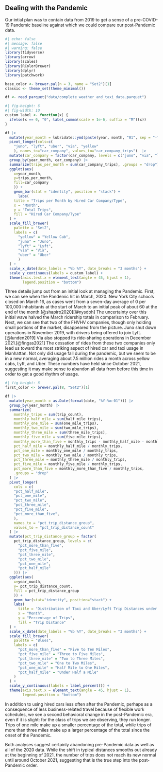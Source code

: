 ## Dealing with the Pandemic

Our intial plan was to contain data from 2019 to get a sense of a
pre-COVID-19 Pandemic baseline against which we could compare our
post-Pandemic data. 

```r
#| echo: false
#| message: false
#| warning: false
library(tidyverse)
library(arrow)
library(scales)
library(RColorBrewer)
library(dplyr)
library(patchwork)

base_color <- brewer.pal(n = 3, name = "Set2")[1]
classic <- theme_set(theme_minimal())

df <- read_parquet("data/complete_weather_and_taxi_data.parquet")
```

```r
#| fig-height: 6 
#| fig-width: 10
custom_label <- function(x) {
  ifelse(x == 0, "0", label_comma(scale = 1e-6, suffix = "M")(x))
}

df |>
  mutate(year_month = lubridate::ymd(paste(year, month, "01", sep = "-"))) |>
  pivot_longer(cols=c(
    "juno", "lyft", "uber", "via", "yellow"
    ), names_to="car_company", values_to="car_company_trips")  |>
  mutate(car_company = factor(car_company, levels = c("juno", "via", "lyft", "uber", "yellow"))) |>
  group_by(year_month, car_company) |>
  summarize(trips_per_month = sum(car_company_trips), .groups = "drop") |>
  ggplot(aes(
    x=year_month, 
    y=trips_per_month, 
    fill=car_company
    )) +
    geom_bar(stat = "identity", position = "stack") +
      labs(
    title = "Trips per Month by Hired Car Company/Type",
    x = "Month",
    y = "Total Trips",
    fill = "Hired Car Company/Type"
  ) +
  scale_fill_brewer(
    palette = "Set2",
    labels = c(
      "yellow" = "Yellow Cab",
      "juno" = "Juno",
      "lyft" = "Lyft",
      "via" = "Via",
      "uber" = "Uber"
      )
  ) +
  scale_x_date(date_labels = "%b %Y", date_breaks = "3 months") +
  scale_y_continuous(labels = custom_label) + 
  theme(axis.text.x = element_text(angle = 45, hjust = 1),
        legend.position = "bottom") 
```

Three details jump out from an initial look at managing the Pandemic. 
First, we can see when the Pandemic hit in March, 2020. New York City schools closed on March 16, as cases went from a seven-day average of 0 per 100,000 inhabitants at the start of March to an initial peak of about 60 at the end of the month.[@shapiro2020][@nysdoh] The uncertainty over this initial wave halved the March ridership totals in comparison to February. Next, we can see that two of the FHVHV companies, though only holding small portions of the market, disappeared from the picture. Juno shut down operations in November 2019, with drivers being offered to join Lyft.[@lunden2019] Via also stopped its ride-sharing operations in December 2021.[@fingas2021] The cessation of rides from these two companies only lead us toward the most striking aspect of hired car and taxi usage in Manhattan. Not only did usage fall during the pandemic, but we seem to be in a new normal, averaging about 7.5 million rides a month across yellow cabs, Lyft, and Uber. These numbers have held since October 2021, suggesting it may make sense to abandon all data from before this time in order to get a good rhythm of usage.

```r
#| fig-height: 6
first_color <- brewer.pal(8, "Set2")[1]

df |>
  mutate(year_month = as.Date(format(date, "%Y-%m-01"))) |>
  group_by(year_month) |>
  summarize(
    monthly_trips = sum(trip_count),
    monthly_half_mile = sum(half_mile_trips),
    monthly_one_mile = sum(one_mile_trips),
    monthly_two_mile = sum(two_mile_trips),
    monthly_three_mile = sum(three_mile_trips),
    monthly_five_mile = sum(five_mile_trips),
    monthly_more_than_five = monthly_trips - monthly_half_mile - monthly_one_mile - monthly_two_mile - monthly_three_mile - monthly_five_mile,
    pct_half_mile = monthly_half_mile / monthly_trips,
    pct_one_mile = monthly_one_mile / monthly_trips,
    pct_two_mile = monthly_two_mile / monthly_trips,
    pct_three_mile = monthly_three_mile / monthly_trips,
    pct_five_mile = monthly_five_mile / monthly_trips,
    pct_more_than_five = monthly_more_than_five / monthly_trips,
    .groups = "drop"
  ) |>
  pivot_longer(
    cols = c(
    "pct_half_mile",
    "pct_one_mile",
    "pct_two_mile",
    "pct_three_mile",
    "pct_five_mile",
    "pct_more_than_five",
    ),
    names_to = "pct_trip_distance_group",
    values_to = "pct_trip_distance_count"
  ) |>
  mutate(pct_trip_distance_group = factor(
    pct_trip_distance_group, levels = c(
      "pct_more_than_five",
      "pct_five_mile",
      "pct_three_mile",
      "pct_two_mile",
      "pct_one_mile",
      "pct_half_mile"
    ))) |>
  ggplot(aes(
    x=year_month,
    y= pct_trip_distance_count,
    fill = pct_trip_distance_group
    )) +
    geom_bar(stat="identity", position="stack") +
    labs(
      title = "Distribution of Taxi and Uber/Lyft Trip Distances under Ten Miles in Manhattan",
      x = "Month",
      y = "Percentage of Trips",
      fill = "Trip Distance"
  ) +
  scale_x_date(date_labels = "%b %Y", date_breaks = "3 months") +
  scale_fill_brewer(
    palette = "Blues",
    labels = c(
      "pct_more_than_five" = "Five to Ten Miles",
      "pct_five_mile" = "Three to Five Miles",
      "pct_three_mile" = "Two to Three Miles",
      "pct_two_mile" = "One to Two Miles",
      "pct_one_mile" = "Half Mile to One Miles",
      "pct_half_mile" = "Under Half a Mile"
    )
  ) +
  scale_y_continuous(labels = label_percent()) +
  theme(axis.text.x = element_text(angle = 45, hjust = 1),
        legend.position = "bottom")

```
In addition to using hired cars less often after the Pandemic, perhaps as a consequence of less business-related travel because of flexible work schedules, we see a second behavioral change in the post-Pandemic era, even if it is slight: for the class of trips we are observing, they run longer. Trips of one mile make up a smaller percentage of the total, while trips of more than three miles make up a larger percentage of the total since the onset of the Pandemic. 

Both analyses suggest certainly abandoning pre-Pandemic data as well as all of the 2020 data. While the shift in typical distances smooths out already at the beginning of 2021, the number of trips does not reach its new normal until around October 2021, suggesting that is the true step into the post-Pandemic order.
